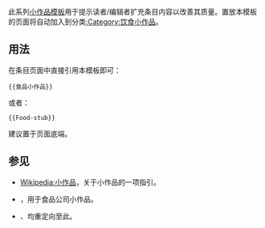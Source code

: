 <noinclude>{{template doc page viewed directly}}</noinclude>

此系列[[:Category:小作品模板|小作品模板]]用于提示读者/编辑者扩充条目内容以改善其质量。置放本模板的页面将自动加入到分类[[:Category:饮食小作品]]。

== 用法 ==
在条目页面中直接引用本模板即可：
<pre>{{食品小作品}}
</pre>
或者：
<pre>{{Food-stub}}
</pre>
建议置于页面底端。

== 参见 ==
* [[Wikipedia:小作品]]，关于小作品的一项指引。
*{{tl|Food-company-stub}}，用于食品公司小作品。
*{{tl|食品小作品}}、{{tl|Food-stub}}均重定向至此。